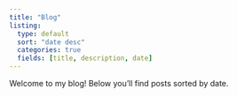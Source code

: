 ```yaml
---
title: "Blog"
listing: 
  type: default
  sort: "date desc"
  categories: true
  fields: [title, description, date]
---
```


Welcome to my blog! Below you'll find posts sorted by date.